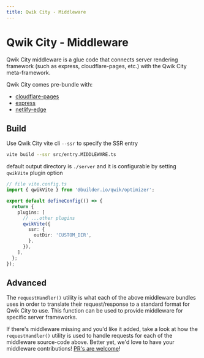 ```yaml
---
title: Qwik City - Middleware
---
```


# Qwik City - Middleware

Qwik City middleware is a glue code that connects server rendering framework (such as express, cloudflare-pages, etc.) with the Qwik City meta-framework.

Qwik City comes pre-bundle with:

- [cloudflare-pages](../cloudflare-pages/index.mdx)
- [express](../express/index.mdx)
- [netlify-edge](../netlify-edge/index.mdx)

## Build

Use Qwik City vite cli `--ssr` to specify the SSR entry

```bash
vite build --ssr src/entry.MIDDLEWARE.ts
```

default output directory is `./server` and it is configurable by setting `qwikVite` plugin option

```typescript
// file vite.config.ts
import { qwikVite } from '@builder.io/qwik/optimizer';

export default defineConfig(() => {
  return {
    plugins: [
      // ...other plugins
      qwikVite({
        ssr: {
          outDir: 'CUSTOM_DIR',
        },
      }),
    ],
  };
});
```

## Advanced

The `requestHandler()` utility is what each of the above middleware bundles uses in order to translate their request/response to a standard format for Qwik City to use. This function can be used to provide middleware for specific server frameworks.

If there's middleware missing and you'd like it added, take a look at how the `requestHandler()` utility is used to handle requests for each of the middleware source-code above. Better yet, we'd love to have your middleware contributions! [PR's are welcome](https://github.com/BuilderIO/qwik/tree/main/packages/qwik-city/middleware)!
